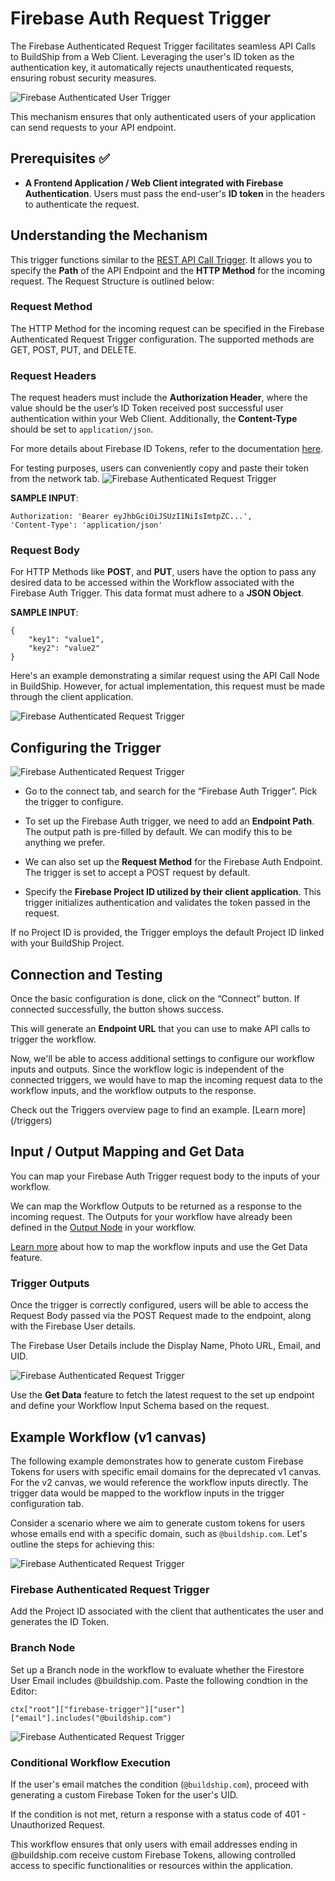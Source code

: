 # Firebase Auth Request Trigger


The Firebase Authenticated Request Trigger facilitates seamless API Calls to BuildShip from a Web Client. Leveraging the
user's ID token as the authentication key, it automatically rejects unauthenticated requests, ensuring robust security
measures.

<Image src={fbAuth1} alt='Firebase Authenticated User Trigger' width={1200} />

This mechanism ensures that only authenticated users of your application can send requests to your API endpoint.

## Prerequisites ✅

- **A Frontend Application / Web Client integrated with Firebase Authentication**. Users must pass the end-user's **ID
  token** in the headers to authenticate the request.

## Understanding the Mechanism

This trigger functions similar to the [REST API Call Trigger](/trigger-nodes/rest-api). It allows you to specify the
**Path** of the API Endpoint and the **HTTP Method** for the incoming request. The Request Structure is outlined below:

### Request Method

The HTTP Method for the incoming request can be specified in the Firebase Authenticated Request Trigger configuration.
The supported methods are GET, POST, PUT, and DELETE.

### Request Headers

The request headers must include the **Authorization Header**, where the value should be the user’s ID Token received
post successful user authentication within your Web Client. Additionally, the **Content-Type** should be set to
`application/json`.

For more details about Firebase ID Tokens, refer to the documentation
[here](https://firebase.google.com/docs/auth/admin/verify-id-tokens#web).

<Callout type="info" emoji="💡">
For testing purposes, users can conveniently copy and paste their token from the network tab.

<Image src={fbAuth3} alt="Firebase Authenticated Request Trigger" width={1200} />
</Callout>

**SAMPLE INPUT**:

```
Authorization: 'Bearer eyJhbGciOiJSUzI1NiIsImtpZC...',
'Content-Type': 'application/json'
```

### Request Body

For HTTP Methods like **POST**, and **PUT**, users have the option to pass any desired data to be accessed within the
Workflow associated with the Firebase Auth Trigger. This data format must adhere to a **JSON Object**.

**SAMPLE INPUT**:

```
{
	"key1": "value1",
	"key2": "value2"
}
```

Here's an example demonstrating a similar request using the API Call Node in BuildShip. However, for actual
implementation, this request must be made through the client application.

<Image src={fbAuth4} alt='Firebase Authenticated Request Trigger' width={1200} />


## Configuring the Trigger

<Image src={fbAuth2} alt='Firebase Authenticated Request Trigger' width={1200} />

- Go to the connect tab, and search for the “Firebase Auth Trigger”. Pick the trigger to configure.

- To set up the Firebase Auth trigger, we need to add an **Endpoint Path**. The output path is pre-filled by default. We can modify this to be anything we prefer.

- We can also set up the **Request Method** for the Firebase Auth Endpoint. The trigger is set to accept a POST request by default.

- Specify the **Firebase Project ID utilized by their client application**. This trigger initializes
authentication and validates the token passed in the request.

<Callout type='info'>
  If no Project ID is provided, the Trigger employs the default Project ID linked with your BuildShip Project.
</Callout>


## Connection and Testing

Once the basic configuration is done, click on the “Connect” button. If connected successfully, the button shows success.

This will generate an **Endpoint URL** that you can use to make API calls to trigger the workflow.

Now, we'll be able to access additional settings to configure our workflow inputs and outputs. 
Since the workflow logic is independent of the connected triggers, we would have to map the incoming request data to the workflow inputs, and the workflow outputs to the response.

<Callout type='info'>
Check out the Triggers overview page to find an example. [Learn more](/triggers)
</Callout> 



## Input / Output Mapping and Get Data

You can map your Firebase Auth Trigger request body to the inputs of your workflow.

We can map the Workflow Outputs to be returned as a response to the incoming request. The Outputs for your workflow have already been defined in the [Output Node](/core-nodes/output-node) in your workflow.

[Learn more](/triggers#workflow-inputs-schema-set-up) about how to map the workflow inputs and use the Get Data feature.

### Trigger Outputs

Once the trigger is correctly configured, users will be able to access the Request Body passed via the POST Request made to the endpoint, along with the Firebase User details.

The Firebase User Details include the Display Name, Photo URL, Email, and UID.

<Image src={fbAuth5} alt='Firebase Authenticated Request Trigger' width={1200} />

Use the **Get Data** feature to fetch the latest request to the set up endpoint and define your Workflow Input Schema based on the request.



## Example Workflow (v1 canvas)

<Callout type='warning'>
The following example demonstrates how to generate custom Firebase Tokens for users with specific email domains for the deprecated v1 canvas. For the v2 canvas, we would reference the workflow inputs directly. The trigger data would be mapped to the workflow inputs in the trigger configuration tab.
</Callout>

Consider a scenario where we aim to generate custom tokens for users whose emails end with a specific domain, such as
`@buildship.com`. Let's outline the steps for achieving this:

<Image src={fbAuth7} alt='Firebase Authenticated Request Trigger' width={1200} />

<Steps>


### Firebase Authenticated Request Trigger

Add the Project ID associated with the client that authenticates the user and generates the ID Token.

### Branch Node

Set up a Branch node in the workflow to evaluate whether the Firestore User Email includes @buildship.com. Paste the
following condtion in the Editor:

```
ctx["root"]["firebase-trigger"]["user"]["email"].includes("@buildship.com")
```

<Image src={fbAuth6} alt='Firebase Authenticated Request Trigger' width={1200} />

### Conditional Workflow Execution

If the user's email matches the condition (`@buildship.com`), proceed with generating a custom Firebase Token for the
user's UID.

If the condition is not met, return a response with a status code of 401 - Unauthorized Request.

</Steps>

This workflow ensures that only users with email addresses ending in @buildship.com receive custom Firebase Tokens,
allowing controlled access to specific functionalities or resources within the application.
